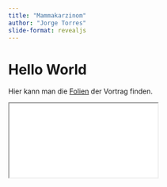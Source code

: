 ```yaml
---
title: "Mammakarzinom"
author: "Jorge Torres"
slide-format: revealjs
---
```


# Hello World 

Hier kann man die [Folien](BrustPresentation/BrustPresentation){target="_blank"} der Vortrag finden. 


```{=html}
<iframe class="slide-deck" src="BrustPresentation/BrustPresentation"></iframe>
```